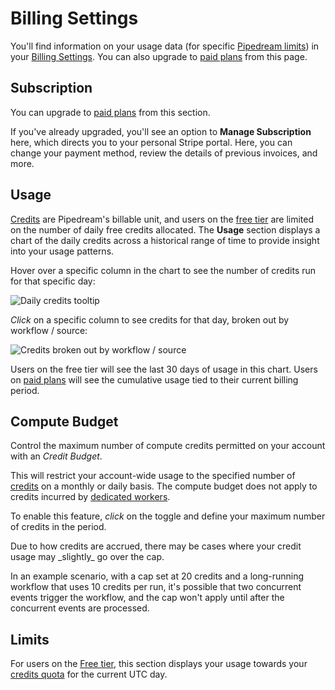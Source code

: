 
# Billing Settings

You'll find information on your usage data (for specific [Pipedream limits](/core/limits/)) in your [Billing Settings](https://pipedream.com/settings/billing). You can also upgrade to [paid plans](https://pipedream.com/pricing) from this page.

## Subscription

You can upgrade to [paid plans](https://pipedream.com/pricing) from this section.

If you've already upgraded, you'll see an option to **Manage Subscription** here, which directs you to your personal Stripe portal. Here, you can change your payment method, review the details of previous invoices, and more.

## Usage

[Credits](/pricing/#credits) are Pipedream's billable unit, and users on the [free tier](/pricing/#free-tier) are limited on the number of daily free credits allocated. The **Usage** section displays a chart of the daily credits across a historical range of time to provide insight into your usage patterns.

Hover over a specific column in the chart to see the number of credits run for that specific day:

![Daily credits tooltip](/images/account/daily-invocations-tooltip.png)

_Click_ on a specific column to see credits for that day, broken out by workflow / source:

![Credits broken out by workflow / source](/images/account/usage-by-resource.png)

Users on the free tier will see the last 30 days of usage in this chart. Users on [paid plans](https://pipedream.com/pricing) will see the cumulative usage tied to their current billing period.

## Compute Budget

Control the maximum number of compute credits permitted on your account with an _Credit Budget_.

This will restrict your account-wide usage to the specified number of [credits](/pricing/#credits) on a monthly or daily basis. The compute budget does not apply to credits incurred by [dedicated workers](/core/workflows/settings/#eliminate-cold-starts).

To enable this feature, _click_ on the toggle and define your maximum number of credits in the period.

<Callout type="info">
Due to how credits are accrued, there may be cases where your credit usage may _slightly_ go over the cap.

In an example scenario, with a cap set at 20 credits and a long-running workflow that uses 10 credits per run, it's possible that two concurrent events trigger the workflow, and the cap won't apply until after the concurrent events are processed.
</Callout>

## Limits

For users on the [Free tier](/pricing/#free-tier), this section displays your usage towards your [credits quota](/core/limits/#daily-credits-limit) for the current UTC day.
